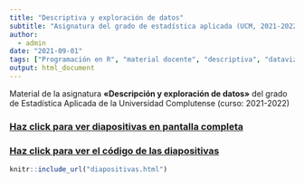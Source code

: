 ```yaml
---
title: "Descriptiva y exploración de datos"
subtitle: "Asignatura del grado de estadística aplicada (UCM, 2021-2022)"
author:
  - admin
date: "2021-09-01"
tags: ["Programación en R", "material docente", "descriptiva", "dataviz"]
output: html_document
---
```


Material de la asignatura **«Descripción y exploración de datos»** del grado de Estadística Aplicada de la Universidad Complutense (curso: 2021-2022)

### [Haz click para ver diapositivas en pantalla completa](https://descriptiva-estad-apli-ucm-2021-2022.netlify.app/)

### [Haz click para ver el código de las diapositivas](https://github.com/dadosdelaplace/docencia)

```r
knitr::include_url("diapositivas.html")
```
